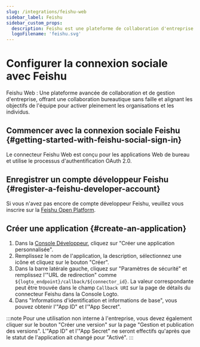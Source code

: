 ```yaml
---
slug: /integrations/feishu-web
sidebar_label: Feishu
sidebar_custom_props:
  description: Feishu est une plateforme de collaboration d'entreprise développée par ByteDance.
  logoFilename: 'feishu.svg'
---
```



# Configurer la connexion sociale avec Feishu

Feishu Web : Une plateforme avancée de collaboration et de gestion d'entreprise, offrant une collaboration bureautique sans faille et alignant les objectifs de l'équipe pour activer pleinement les organisations et les individus.

<GuideTip />

## Commencer avec la connexion sociale Feishu \{#getting-started-with-feishu-social-sign-in}

Le connecteur Feishu Web est conçu pour les applications Web de bureau et utilise le processus d'authentification OAuth 2.0.

## Enregistrer un compte développeur Feishu \{#register-a-feishu-developer-account}

Si vous n'avez pas encore de compte développeur Feishu, veuillez vous inscrire sur la [Feishu Open Platform](https://open.feishu.cn/app).

## Créer une application \{#create-an-application}

1. Dans la [Console Développeur](https://open.feishu.cn/app), cliquez sur "Créer une application personnalisée".
2. Remplissez le nom de l'application, la description, sélectionnez une icône et cliquez sur le bouton "Créer".
3. Dans la barre latérale gauche, cliquez sur "Paramètres de sécurité" et remplissez l'"URL de redirection" comme `${logto_endpoint}/callback/${connector_id}`. La valeur correspondante peut être trouvée dans le champ `Callback URI` sur la page de détails du connecteur Feishu dans la Console Logto.
4. Dans "Informations d'identification et informations de base", vous pouvez obtenir l'"App ID" et l'"App Secret".

:::note
Pour une utilisation non interne à l'entreprise, vous devez également cliquer sur le bouton "Créer une version" sur la page "Gestion et publication des versions". L'"App ID" et l'"App Secret" ne seront effectifs qu'après que le statut de l'application ait changé pour "Activé".
:::
